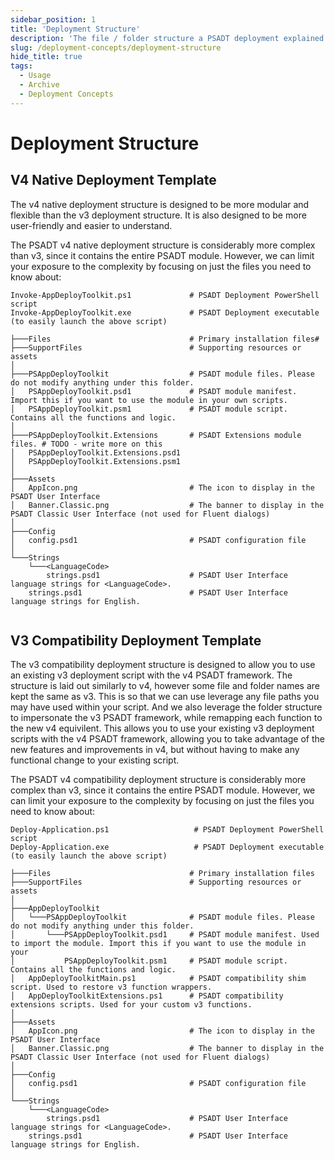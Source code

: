 ```yaml
---
sidebar_position: 1
title: 'Deployment Structure'
description: 'The file / folder structure a PSADT deployment explained.'
slug: /deployment-concepts/deployment-structure
hide_title: true
tags:
  - Usage
  - Archive
  - Deployment Concepts
---
```


# Deployment Structure

## V4 Native Deployment Template


The v4 native deployment structure is designed to be more modular and flexible than the v3 deployment structure. It is also designed to be more user-friendly and easier to understand.

The PSADT v4 native deployment structure is considerably more complex than v3, since it contains the entire PSADT module. However, we can limit your exposure to the complexity by focusing on just the files you need to know about:

```
Invoke-AppDeployToolkit.ps1             # PSADT Deployment PowerShell script
Invoke-AppDeployToolkit.exe             # PSADT Deployment executable (to easily launch the above script)

├───Files                               # Primary installation files#
├───SupportFiles                        # Supporting resources or assets
│
├───PSAppDeployToolkit                  # PSADT module files. Please do not modify anything under this folder.
│   PSAppDeployToolkit.psd1             # PSADT module manifest. Import this if you want to use the module in your own scripts.
│   PSAppDeployToolkit.psm1             # PSADT module script. Contains all the functions and logic.
│
├───PSAppDeployToolkit.Extensions       # PSADT Extensions module files. # TODO - write more on this
│   PSAppDeployToolkit.Extensions.psd1
│   PSAppDeployToolkit.Extensions.psm1
│
├───Assets
│   AppIcon.png                         # The icon to display in the PSADT User Interface
│   Banner.Classic.png                  # The banner to display in the PSADT Classic User Interface (not used for Fluent dialogs)
│
├───Config
│   config.psd1                         # PSADT configuration file
│
└───Strings
    └───<LanguageCode>
        strings.psd1                    # PSADT User Interface language strings for <LanguageCode>.
    strings.psd1                        # PSADT User Interface language strings for English.


```


## V3 Compatibility Deployment Template

The v3 compatibility deployment structure is designed to allow you to use an existing v3 deployment script with the v4 PSADT framework. The structure is laid out similarly to v4, however some file and folder names are kept the same as v3. This is so that we can use leverage any file paths you may have used within your script. And we also leverage the folder structure to impersonate the v3 PSADT framework, while remapping each function to the new v4 equivilent. This allows you to use your existing v3 deployment scripts with the v4 PSADT framework, allowing you to take advantage of the new features and improvements in v4, but without having to make any functional change to your existing script.

The PSADT v4 compatibility deployment structure is considerably more complex than v3, since it contains the entire PSADT module. However, we can limit your exposure to the complexity by focusing on just the files you need to know about:

```
Deploy-Application.ps1                   # PSADT Deployment PowerShell script
Deploy-Application.exe                   # PSADT Deployment executable (to easily launch the above script)

├───Files                               # Primary installation files
├───SupportFiles                        # Supporting resources or assets
│
├───AppDeployToolkit
│   └───PSAppDeployToolkit              # PSADT module files. Please do not modify anything under this folder.
│       └───PSAppDeployToolkit.psd1     # PSADT module manifest. Used to import the module. Import this if you want to use the module in your
│           PSAppDeployToolkit.psm1     # PSADT module script. Contains all the functions and logic.
│   AppDeployToolkitMain.ps1            # PSADT compatibility shim script. Used to restore v3 function wrappers.
│   AppDeployToolkitExtensions.ps1      # PSADT compatibility extensions scripts. Used for your custom v3 functions.
│
├───Assets
│   AppIcon.png                         # The icon to display in the PSADT User Interface
│   Banner.Classic.png                  # The banner to display in the PSADT Classic User Interface (not used for Fluent dialogs)
│
├───Config
│   config.psd1                         # PSADT configuration file
│
└───Strings
    └───<LanguageCode>
        strings.psd1                    # PSADT User Interface language strings for <LanguageCode>.
    strings.psd1                        # PSADT User Interface language strings for English.

```
